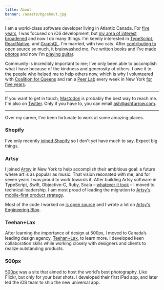 ```yaml
---
title: About
banner: /assets/bg/about.jpg
---
```


I am a world-class software developer living in Atlantic Canada. For [five years](/blog/5-years-of-ios/), I was focused on iOS development, but [my area of interest broadened](/blog/5-more-years-of-building-software/) and now I do many things. I'm keenly interested in [TypeScript](/blog/javascript-is-good-actually/), [ReactNative](/blog/the-case-for-react-native/), and [GraphQL](/blog/the-spirit-of-moya/). I'm married, with two cats. After [contributing to open source](https://github.com/ashfurrow) so much, [it brainwashed me](/blog/open-source-ideology/). I've [written books](/books) and I've [made photos](https://photos.ashfurrow.com) and now I'm [playing guitar](/blog/just-play/).

Community is incredibly important to me; I’ve only been able to accomplish what I have because of the kindness and generosity of others. I owe it to the people who helped me to help others now, which is why I volunteered with [Coalition for Queens](https://www.c4q.nyc) and ran a [Peer Lab](https://peerlab.community) every week in New York [for five years](/blog/5-years-of-peer-lab/).

---

If you want to get in touch, [Mastodon](https://masto.ashfurrow.com/@ashfurrow) is probably the best way to reach me. I'm also on [Twitter](https://twitter.com/ashfurrow). Only if you have to, you can email [ash@ashfurrow.com](mailto:ash@ashfurrow.com).

---

Over my career, I’ve been fortunate to work at some amazing places.

### Shopify

I've only recently [joined Shopify](/blog/joining-shopify/) so I don't yet have much to say. Expect big things.

### Artsy

I joined [Artsy](https://www.artsy.net) in New York to help accomplish their ambitious goal: a future where art is as popular as music. That vision resonated with me, and for seven years I was proud to work towards it. After building Artsy software in TypeScript, Swift, Objective-C, Ruby, Scala – [whatever it took](/blog/perspective-of-the-polyglot/) – I moved to technical leadership. I am most proud of leading the migration to [Artsy's mobile-first product strategy](https://artsy.github.io/blog/2020/09/29/becoming-mobile-first-at-artsy/).

Most of the code I worked on [is open source](https://github.com/artsy) and I wrote a lot on [Artsy's Engineering Blog](http://artsy.github.io).

### Teehan+Lax

After learning the importance of design at 500px, I moved to Canada’s leading design agency, [Teehan+Lax](http://www.teehanlax.com), to learn more. I developed keen collaboration skills while working closely with designers and clients to realize outstanding products.

### 500px

[500px](https://500px.com/) was a site that aimed to host the world’s best photography. Like Flickr, but only for your _best_ shots. I developed their first iPad app, and later led the iOS team to ship the new universal app.
